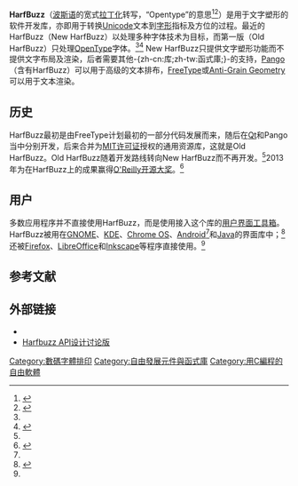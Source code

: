 {{TA|G1=IT|G2=FL}}
{{Infobox software
| name = HarfBuzz
| logo = HarfBuzz.svg
| logo_size = x64px
| author = The FreeType Project
| developer = Behdad Esfahbod
| latest_release_version = 
| latest_release_date    = 
| genre                  = [[库_(计算机)|软件开发库]]
| programming language   = [[C++|C++]]
| operating system       = [[Microsoft_Windows|Microsoft Windows]]、[[Unix-like|Unix-like]]
| license                = [[MIT许可证|MIT许可证]]
| website                = {{URL|http://freedesktop.org/wiki/Software/HarfBuzz/}}
}}

'''HarfBuzz'''（[[波斯语|波斯语]]{{lang|fa|حرف‌باز}}的宽式[[拉丁字母|拉丁化]]转写，“Opentype”的意思<ref name=":0">{{Cite web|url=https://lwn.net/SubscriberLink/741722/0618f0676a4dedb7/|title=HarfBuzz brings professional typography to the desktop|last=Byfield|first=Bruce|date=2017-12-19|website=LWN.net|accessdate=2017-12-20|archive-date=2017-12-22|archive-url=https://web.archive.org/web/20171222051323/https://lwn.net/SubscriberLink/741722/0618f0676a4dedb7/|dead-url=no}}</ref><ref>{{Cite web |url=http://www.freedesktop.org/wiki/HarfBuzz/ |title=存档副本 |accessdate=2015-06-06 |archive-date=2018-12-25 |archive-url=https://web.archive.org/web/20181225093107/https://www.freedesktop.org/wiki/HarfBuzz/ |dead-url=no }}</ref>）是用于文字塑形的软件开发库，亦即用于转换[[Unicode|Unicode]]文本到[[字形|字形]]指标及方位的过程。最近的HarfBuzz（New HarfBuzz）以处理多种字体技术为目标，而第一版（Old HarfBuzz）只处理[[OpenType|OpenType]]字体。<ref name=":0" /><ref>{{cite web
|url         = http://freedesktop.org/wiki/Software/HarfBuzz/
|title         = HarfBuzz Official website
|accessdate         = 2012-11-10
|archive-date         = 2018-12-25
|archive-url         = https://web.archive.org/web/20181225093107/http://freedesktop.org/wiki/Software/HarfBuzz/%0A
|dead-url         = no
}}</ref>
New HarfBuzz只提供文字塑形功能而不提供文字布局及渲染，后者需要其他-{zh-cn:库;zh-tw:函式庫;}-的支持，[[Pango|Pango]]（含有HarfBuzz）可以用于高级的文本排布，[[FreeType|FreeType]]或[[Anti-Grain_Geometry|Anti-Grain Geometry]]可以用于文本渲染。

==历史==
HarfBuzz最初是由FreeType计划最初的一部分代码发展而来，随后在[[Qt|Qt]]和Pango当中分别开发，后来合并为[[MIT许可证|MIT许可证]]授权的通用资源库，这就是Old HarfBuzz。Old HarfBuzz随着开发路线转向New HarfBuzz而不再开发。<ref name=":0" />2013年{{link-en|贝赫达德·埃斯法赫博德|Behdad Esfahbod}}为在HarfBuzz上的成果赢得[[O'Reilly开源大奖|O'Reilly开源大奖]]。<ref>{{cite web|url=http://www.oscon.com/oscon2013/public/schedule/detail/29956|title=O'Reilly Open Source Awards: OSCON 2013|date=2013-07-26|accessdate=2015-06-06|archive-date=2015-06-18|archive-url=https://web.archive.org/web/20150618102153/http://www.oscon.com/oscon2013/public/schedule/detail/29956|dead-url=no}}</ref>

==用户==
多数应用程序并不直接使用HarfBuzz，而是使用接入这个库的[[用户界面工具箱|用户界面工具箱]]。HarfBuzz被用在[[GNOME|GNOME]]、[[KDE|KDE]]、[[Chrome_OS|Chrome OS]]、[[Android|Android]]<ref name=":0" />和[[Java|Java]]的界面库中；<ref>{{Cite web|url=http://openjdk.java.net/jeps/258|title=JEP 258: HarfBuzz Font-Layout Engine|website=OpenJDK Enhancement Proposals|access-date=2017-12-20|archive-date=2017-12-16|archive-url=https://web.archive.org/web/20171216174254/http://openjdk.java.net/jeps/258|dead-url=no}}</ref>还被[[Firefox|Firefox]]、[[LibreOffice|LibreOffice]]和[[Inkscape|Inkscape]]等程序直接使用。<ref name=":0" />

==参考文献==
{{reflist}}

==外部链接==
{{portal|自由软件}}
*{{Official website|http://freedesktop.org/wiki/Software/HarfBuzz}}
* [http://lists.freedesktop.org/archives/harfbuzz/2009-August/000359.html Harfbuzz API设计讨论版]{{Wayback|url=http://lists.freedesktop.org/archives/harfbuzz/2009-August/000359.html |date=20141227051834 }}

{{Freedesktop.org}}
{{Free and open-source typography}}
{{GTK|state=collapsed}}

[[Category:數碼字體排印|Category:數碼字體排印]]
[[Category:自由發展元件與函式庫|Category:自由發展元件與函式庫]]<!--
[[Category:Text_rendering_libraries|Category:Text rendering libraries]]
[[Category:Freedesktop.org|Category:Freedesktop.org]]
[[Category:GNOME_libraries|Category:GNOME libraries]]-->
[[Category:用C編程的自由軟體|Category:用C編程的自由軟體]]